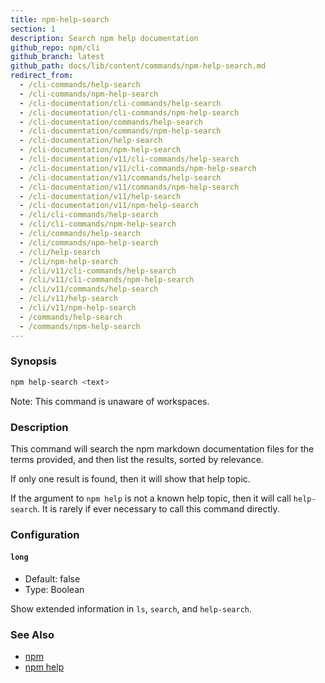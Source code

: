 ```yaml
---
title: npm-help-search
section: 1
description: Search npm help documentation
github_repo: npm/cli
github_branch: latest
github_path: docs/lib/content/commands/npm-help-search.md
redirect_from:
  - /cli-commands/help-search
  - /cli-commands/npm-help-search
  - /cli-documentation/cli-commands/help-search
  - /cli-documentation/cli-commands/npm-help-search
  - /cli-documentation/commands/help-search
  - /cli-documentation/commands/npm-help-search
  - /cli-documentation/help-search
  - /cli-documentation/npm-help-search
  - /cli-documentation/v11/cli-commands/help-search
  - /cli-documentation/v11/cli-commands/npm-help-search
  - /cli-documentation/v11/commands/help-search
  - /cli-documentation/v11/commands/npm-help-search
  - /cli-documentation/v11/help-search
  - /cli-documentation/v11/npm-help-search
  - /cli/cli-commands/help-search
  - /cli/cli-commands/npm-help-search
  - /cli/commands/help-search
  - /cli/commands/npm-help-search
  - /cli/help-search
  - /cli/npm-help-search
  - /cli/v11/cli-commands/help-search
  - /cli/v11/cli-commands/npm-help-search
  - /cli/v11/commands/help-search
  - /cli/v11/help-search
  - /cli/v11/npm-help-search
  - /commands/help-search
  - /commands/npm-help-search
---
```


### Synopsis

```bash
npm help-search <text>
```

Note: This command is unaware of workspaces.

### Description

This command will search the npm markdown documentation files for the terms provided, and then list the results, sorted by relevance.

If only one result is found, then it will show that help topic.

If the argument to `npm help` is not a known help topic, then it will call `help-search`. It is rarely if ever necessary to call this command directly.

### Configuration

#### `long`

- Default: false
- Type: Boolean

Show extended information in `ls`, `search`, and `help-search`.

### See Also

- [npm](/cli/v11/commands/npm)
- [npm help](/cli/v11/commands/npm-help)
